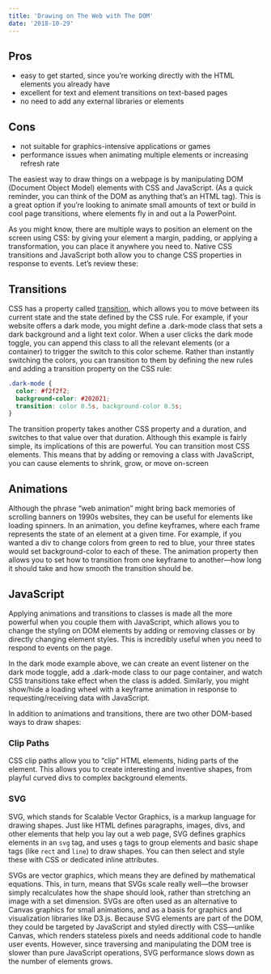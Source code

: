 ```yaml
---
title: 'Drawing on The Web with The DOM'
date: '2018-10-29'
---
```


## Pros

- easy to get started, since you’re working directly with the HTML elements you already have
- excellent for text and element transitions on text-based pages
- no need to add any external libraries or elements

## Cons

- not suitable for graphics-intensive applications or games
- performance issues when animating multiple elements or increasing refresh rate

The easiest way to draw things on a webpage is by manipulating DOM (Document Object Model) elements with CSS and JavaScript. (As a quick reminder, you can think of the DOM as anything that’s an HTML tag). This is a great option if you’re looking to animate small amounts of text or build in cool page transitions, where elements fly in and out a la PowerPoint.

As you might know, there are multiple ways to position an element on the screen using CSS: by giving your element a margin, padding, or applying a transformation, you can place it anywhere you need to. Native CSS transitions and JavaScript both allow you to change CSS properties in response to events. Let’s review these:

## Transitions

CSS has a property called [transition](https://developer.mozilla.org/en-US/docs/Web/CSS/transition), which allows you to move between its current state and the state defined by the CSS rule. For example, if your website offers a dark mode, you might define a .dark-mode class that sets a dark background and a light text color. When a user clicks the dark mode toggle, you can append this class to all the relevant elements (or a container) to trigger the switch to this color scheme. Rather than instantly switching the colors, you can transition to them by defining the new rules and adding a transition property on the CSS rule:

```css
.dark-mode {
  color: #f2f2f2;
  background-color: #202021;
  transition: color 0.5s, background-color 0.5s;
}
```

The transition property takes another CSS property and a duration, and switches to that value over that duration. Although this example is fairly simple, its implications of this are powerful. You can transition most CSS elements. This means that by adding or removing a class with JavaScript, you can cause elements to shrink, grow, or move on-screen

## Animations

Although the phrase “web animation” might bring back memories of scrolling banners on 1990s websites, they can be useful for elements like loading spinners. In an animation, you define keyframes, where each frame represents the state of an element at a given time. For example, if you wanted a div to change colors from green to red to blue, your three states would set background-color to each of these. The animation property then allows you to set how to transition from one keyframe to another—how long it should take and how smooth the transition should be.

## JavaScript

Applying animations and transitions to classes is made all the more powerful when you couple them with JavaScript, which allows you to change the styling on DOM elements by adding or removing classes or by directly changing element styles. This is incredibly useful when you need to respond to events on the page.

In the dark mode example above, we can create an event listener on the dark mode toggle, add a .dark-mode class to our page container, and watch CSS transitions take effect when the class is added. Similarly, you might show/hide a loading wheel with a keyframe animation in response to requesting/receiving data with JavaScript.

In addition to animations and transitions, there are two other DOM-based ways to draw shapes:

### Clip Paths

CSS clip paths allow you to “clip” HTML elements, hiding parts of the element. This allows you to create interesting and inventive shapes, from playful curved divs to complex background elements.

### SVG

SVG, which stands for Scalable Vector Graphics, is a markup language for drawing shapes. Just like HTML defines paragraphs, images, divs, and other elements that help you lay out a web page, SVG defines graphics elements in an `svg` tag, and uses `g` tags to group elements and basic shape tags (like `rect` and `line`) to draw shapes. You can then select and style these with CSS or dedicated inline attributes.

SVGs are vector graphics, which means they are defined by mathematical equations. This, in turn, means that SVGs scale really well—the browser simply recalculates how the shape should look, rather than stretching an image with a set dimension. SVGs are often used as an alternative to Canvas graphics for small animations, and as a basis for graphics and visualization libraries like D3.js. Because SVG elements are part of the DOM, they could be targeted by JavaScript and styled directly with CSS—unlike Canvas, which renders stateless pixels and needs additional code to handle user events. However, since traversing and manipulating the DOM tree is slower than pure JavaScript operations, SVG performance slows down as the number of elements grows.
